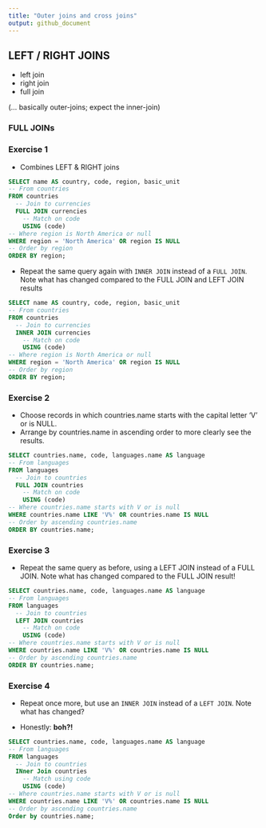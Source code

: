 ```yaml
---
title: "Outer joins and cross joins"
output: github_document
---
```


## LEFT / RIGHT JOINS 

* left join
* right join
* full join 

(... basically outer-joins; expect the inner-join)

### FULL JOINs

### Exercise 1

* Combines LEFT & RIGHT joins

```sql
SELECT name AS country, code, region, basic_unit
-- From countries
FROM countries
  -- Join to currencies
  FULL JOIN currencies
    -- Match on code
    USING (code)
-- Where region is North America or null
WHERE region = 'North America' OR region IS NULL
-- Order by region
ORDER BY region;
```

* Repeat the same query again with `INNER JOIN` instead of a `FULL JOIN`. Note what has changed compared to the FULL JOIN and LEFT JOIN results

```sql
SELECT name AS country, code, region, basic_unit
-- From countries
FROM countries
  -- Join to currencies
  INNER JOIN currencies
    -- Match on code
    USING (code)
-- Where region is North America or null
WHERE region = 'North America' OR region IS NULL
-- Order by region
ORDER BY region;
```

### Exercise 2

* Choose records in which countries.name starts with the capital letter 'V' or is NULL.
* Arrange by countries.name in ascending order to more clearly see the results.

```sql
SELECT countries.name, code, languages.name AS language
-- From languages
FROM languages
  -- Join to countries
  FULL JOIN countries
    -- Match on code
    USING (code)
-- Where countries.name starts with V or is null
WHERE countries.name LIKE 'V%' OR countries.name IS NULL
-- Order by ascending countries.name
ORDER BY countries.name;
```

### Exercise 3

* Repeat the same query as before, using a LEFT JOIN instead of a FULL JOIN. Note what has changed compared to the FULL JOIN result!

```sql
SELECT countries.name, code, languages.name AS language
-- From languages
FROM languages
  -- Join to countries
  LEFT JOIN countries
    -- Match on code
    USING (code)
-- Where countries.name starts with V or is null
WHERE countries.name LIKE 'V%' OR countries.name IS NULL
-- Order by ascending countries.name
ORDER BY countries.name;
```

### Exercise 4

* Repeat once more, but use an `INNER JOIN` instead of a `LEFT JOIN`. Note what has changed?
&nbsp;

* Honestly: **boh?!**

```sql
SELECT countries.name, code, languages.name AS language
-- From languages
FROM languages
  -- Join to countries
  INner Join countries
    -- Match using code
    USING (code)
-- Where countries.name starts with V or is null
WHERE countries.name LIKE 'V%' OR countries.name IS NULL
-- Order by ascending countries.name
Order by countries.name;

```

